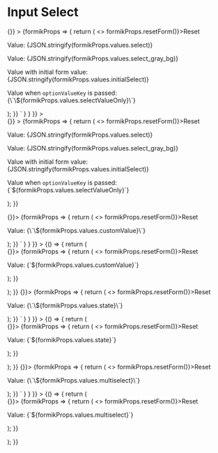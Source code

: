 
<Meta title="Input Select" component={InputSelect} />

# Input Select

<Canvas>
  <Story
    name="Input Select"
    parameters={{
      docs: {
        source: {
          code: dedent`
          <Form
            enableReinitialize={true}
            initialValues={{
              select: undefined,
              select_gray_bg: undefined,
              initialSelect: { label: 'Option 1', value: 1 },
              selectValueOnly: 2
            }}
            onSubmit={() => {}}
          >
            {formikProps => {
              return (
                <>
                  <ButtonOutline onClick={() => formikProps.resetForm()}>Reset</ButtonOutline>
                  <p className="lc-mb-8">Value: {JSON.stringify(formikProps.values.select)}</p>
                  <InputSelect
                    label="Select Option"
                    name="select"
                    options={[
                      { label: 'Option 1', value: 1 },
                      { label: 'Option 2', value: 2 },
                      { label: 'Option 3', value: 3 }
                    ]}
                    formikProps={formikProps}
                  />
                  <div className="lc-p-16 lc-bg-gray lc-text-white">
                    <p className="lc-mb-8">Value: {JSON.stringify(formikProps.values.select_gray_bg)}</p>
                    <InputSelect
                      labelPlacement="above"
                      label="Select Option"
                      name="select_gray_bg"
                      options={[
                        { label: 'Option 1', value: 1 },
                        { label: 'Option 2', value: 2 },
                        { label: 'Option 3', value: 3 }
                      ]}
                      formikProps={formikProps}
                    />
                  </div>
                  <p className="lc-mb-8">
                    Value with initial form value: {JSON.stringify(formikProps.values.initialSelect)}
                  </p>
                  <InputSelect
                    label="Select Option"
                    name="initialSelect"
                    options={[
                      { label: 'Option 1', value: 1 },
                      { label: 'Option 2', value: 2 },
                      { label: 'Option 3', value: 3 }
                    ]}
                    formikProps={formikProps}
                  />
                  <p className="lc-my-8">
                    Value when <code>optionValueKey</code> is passed: {\`\${formikProps.values.selectValueOnly}\`}
                  </p>
                  <InputSelect
                    label="Select Option"
                    name="selectValueOnly"
                    optionValueKey="value"
                    options={[
                      { label: 'Option 1', value: 1 },
                      { label: 'Option 2', value: 2 },
                      { label: 'Option 3', value: 3 }
                    ]}
                    formikProps={formikProps}
                  />
                </>
              );
            }}
          </Form>`
        }
      }
    }}
  >
    <div className="input-select-story">
      <Form
        enableReinitialize={true}
        initialValues={{
          select: undefined,
          select_gray_bg: undefined,
          initialSelect: { label: 'Option 1', value: 1 },
          selectValueOnly: 2
        }}
        onSubmit={() => {}}
      >
        {formikProps => {
          return (
            <>
              <ButtonOutline onClick={() => formikProps.resetForm()}>Reset</ButtonOutline>
              <p className="lc-mb-8">Value: {JSON.stringify(formikProps.values.select)}</p>
              <InputSelect
                label="Select Option"
                name="select"
                options={[
                  { label: 'Option 1', value: 1 },
                  { label: 'Option 2', value: 2 },
                  { label: 'Option 3', value: 3 }
                ]}
                formikProps={formikProps}
              />
              <div className="lc-p-16 lc-mb-24 lc-bg-gray-default lc-text-white">
                <p className="lc-mb-8">Value: {JSON.stringify(formikProps.values.select_gray_bg)}</p>
                <InputSelect
                  labelPlacement="above"
                  label="Select Option"
                  name="select_gray_bg"
                  options={[
                    { label: 'Option 1', value: 1 },
                    { label: 'Option 2', value: 2 },
                    { label: 'Option 3', value: 3 }
                  ]}
                  formikProps={formikProps}
                />
              </div>
              <p className="lc-mb-8">
                Value with initial form value: {JSON.stringify(formikProps.values.initialSelect)}
              </p>
              <InputSelect
                label="Select Option"
                name="initialSelect"
                options={[
                  { label: 'Option 1', value: 1 },
                  { label: 'Option 2', value: 2 },
                  { label: 'Option 3', value: 3 }
                ]}
                formikProps={formikProps}
              />
              <p className="lc-my-8">
                Value when <code>optionValueKey</code> is passed: {`${formikProps.values.selectValueOnly}`}
              </p>
              <InputSelect
                label="Select Option"
                name="selectValueOnly"
                optionValueKey="value"
                options={[
                  { label: 'Option 1', value: 1 },
                  { label: 'Option 2', value: 2 },
                  { label: 'Option 3', value: 3 }
                ]}
                formikProps={formikProps}
              />
            </>
          );
        }}
      </Form>
    </div>
  </Story>
  <Story
    name="Input Select with Custom Input Value"
    parameters={{
      docs: {
        source: {
          code: dedent`
          <Form enableReinitialize={true} initialValues={{ customValue: undefined }} onSubmit={() => {}}>
            {formikProps => {
              return (
                <>
                  <ButtonOutline onClick={() => formikProps.resetForm()}>Reset</ButtonOutline>
                  <p className="lc-my-8">Value: {\`\${formikProps.values.customValue}\`}</p>
                  <InputSelect
                    label="Select Custom Value"
                    name="customValue"
                    optionValueKey="value"
                    options={[
                      { label: 'Option 1', value: '1' },
                      { label: 'Option 2', value: '2' },
                      { label: 'Option 3', value: '3' }
                    ]}
                    formikProps={formikProps}
                    allowCreateOption={true}
                  />
                </>
              );
            }}
          </Form>`
        }
      }
    }}
  >
    {() => {
      return (
        <div className="input-form-story">
          <Form enableReinitialize={true} initialValues={{ customValue: undefined }} onSubmit={() => {}}>
            {formikProps => {
              return (
                <>
                  <ButtonOutline onClick={() => formikProps.resetForm()}>Reset</ButtonOutline>
                  <p className="lc-my-8">Value: {`${formikProps.values.customValue}`}</p>
                  <InputSelect
                    label="Select Custom Value"
                    name="customValue"
                    options={[
                      { label: 'Option 1', value: '1' },
                      { label: 'Option 2', value: '2' },
                      { label: 'Option 3', value: '3' }
                    ]}
                    formikProps={formikProps}
                    allowCreateOption={true}
                  />
                </>
              );
            }}
          </Form>
        </div>
      );
    }}
  </Story>
  <Story
    name="US State Select"
    parameters={{
      docs: {
        source: {
          code: dedent`
          <Form enableReinitialize={true} initialValues={{ state: undefined }} onSubmit={() => {}}>
            {formikProps => {
              return (
                <>
                  <ButtonOutline onClick={() => formikProps.resetForm()}>Reset</ButtonOutline>
                  <p className="lc-my-8">Value: {\`\${formikProps.values.state}\`}</p>
                  <InputSelect
                    label="State"
                    name="state"
                    optionLabelKey="name"
                    optionValueKey="code"
                    options={usStates}
                    formikProps={formikProps}
                  />
                </>
              );
            }}
          </Form>`
        }
      }
    }}
  >
    {() => {
      return (
        <div className="input-form-story">
          <Form enableReinitialize={true} initialValues={{ state: null }} onSubmit={() => {}}>
            {formikProps => {
              return (
                <>
                  <ButtonOutline onClick={() => formikProps.resetForm()}>Reset</ButtonOutline>
                  <p className="lc-my-8">Value: {`${formikProps.values.state}`}</p>
                  <InputSelect
                    label="State"
                    name="state"
                    optionLabelKey="name"
                    optionValueKey="code"
                    options={usStates}
                    formikProps={formikProps}
                    autocompleteConfig={{ disableClearable: false }}
                  />
                </>
              );
            }}
          </Form>
        </div>
      );
    }}
  </Story>
  <Story
    name="Multiselect"
    parameters={{
      docs: {
        source: {
          code: dedent`
          <Form enableReinitialize={true} initialValues={{ multiselect: [] }} onSubmit={() => {}}>
            {formikProps => {
              return (
                <>
                  <ButtonOutline onClick={() => formikProps.resetForm()}>Reset</ButtonOutline>
                  <p className="lc-my-8">Value: {\`\${formikProps.values.multiselect}\`}</p>
                  <InputSelect
                    label="Multiselect input"
                    name="multiselect"
                    options={[
                      { label: 'Option 1', value: 1 },
                      { label: 'Option 2', value: 2 },
                      { label: 'Option 3', value: 3 }
                      { label: 'Option 4', value: 4 }
                      { label: 'Option 5', value: 5 }
                    ]}
                    formikProps={formikProps}
                    autocompleteConfig={{ multiple: true }}
                  />
                </>
              );
            }}
          </Form>`
        }
      }
    }}
  >
    {() => {
      return (
        <div className="input-form-story">
          <Form enableReinitialize={true} initialValues={{ multiselect: [] }} onSubmit={() => {}}>
            {formikProps => {
              return (
                <>
                  <ButtonOutline onClick={() => formikProps.resetForm()}>Reset</ButtonOutline>
                  <p className="lc-my-8">Value: {`${formikProps.values.multiselect}`}</p>
                  <InputSelect
                    label="Multiselect input"
                    name="multiselect"
                    options={[
                      { label: 'Option 1', value: 1 },
                      { label: 'Option 2', value: 2 },
                      { label: 'Option 3', value: 3 },
                      { label: 'Option 4', value: 4 },
                      { label: 'Option 5', value: 5 }
                    ]}
                    formikProps={formikProps}
                    autocompleteConfig={{ multiple: true }}
                  />
                </>
              );
            }}
          </Form>
        </div>
      );
    }}
  </Story>
  <ArgsTable of={InputSelect} />
</Canvas>
